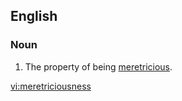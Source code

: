 ==English==
===Noun===
{{en-noun|-}}

#The property of being [[meretricious]].

[[vi:meretriciousness]]